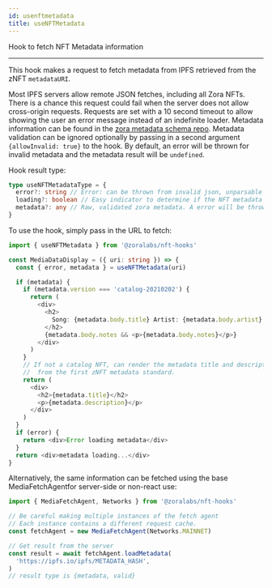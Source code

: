 ```yaml
---
id: usenftmetadata
title: useNFTMetadata
---
```


Hook to fetch NFT Metadata information

---

This hook makes a request to fetch metadata from IPFS retrieved from the zNFT `metadataURI`.

Most IPFS servers allow remote JSON fetches, including all Zora NFTs. There is a chance this request could fail when the server
does not allow cross-origin requests. Requests are set with a 10 second timeout to allow showing the user an error message
instead of an indefinite loader. Metadata information can be found in the [zora metadata schema repo](https://github.com/ourzora/media-metadata-schemas). Metadata validation can be
ignored optionally by passing in a second argument `{allowInvalid: true}` to the hook. By default, an error will be thrown for
invalid metadata and the metadata result will be `undefined`.

Hook result type:

```typescript
type useNFTMetadataType = {
  error?: string // Error: can be thrown from invalid json, unparsable json, network request failure, network request timeout
  loading?: boolean // Easy indicator to determine if the NFT metadata is loading. Same as (!metadata && !error).
  metadata?: any // Raw, validated zora metadata. A error will be thrown if the metadata does not validate.
}
```

To use the hook, simply pass in the URL to fetch:

```typescript
import { useNFTMetadata } from '@zoralabs/nft-hooks'

const MediaDataDisplay = ({ uri: string }) => {
  const { error, metadata } = useNFTMetadata(uri)

  if (metadata) {
    if (metadata.version === 'catalog-20210202') {
      return (
        <div>
          <h2>
            Song: {metadata.body.title} Artist: {metadata.body.artist}
          </h2>
          {metadata.body.notes && <p>{metadata.body.notes}</p>}
        </div>
      )
    }
    // If not a catalog NFT, can render the metadata title and description fields
    //  from the first zNFT metadata standard.
    return (
      <div>
        <h2>{metadata.title}</h2>
        <p>{metadata.description}</p>
      </div>
    )
  }
  if (error) {
    return <div>Error loading metadata</div>
  }
  return <div>metadata loading...</div>
}
```

Alternatively, the same information can be fetched using the base MediaFetchAgentfor server-side or non-react use:

```typescript
import { MediaFetchAgent, Networks } from '@zoralabs/nft-hooks'

// Be careful making multiple instances of the fetch agent
// Each instance contains a different request cache.
const fetchAgent = new MediaFetchAgent(Networks.MAINNET)

// Get result from the server
const result = await fetchAgent.loadMetadata(
  'https://ipfs.io/ipfs/METADATA_HASH',
)
// result type is {metadata, valid}
```
